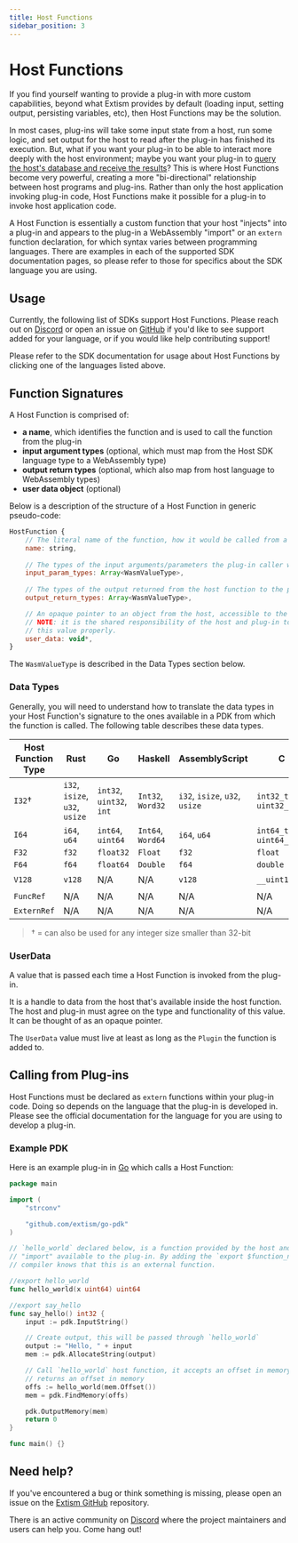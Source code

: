 ```yaml
---
title: Host Functions
sidebar_position: 3
---
```



# Host Functions

If you find yourself wanting to provide a plug-in with more custom capabilities, beyond what Extism 
provides by default (loading input, setting output, persisting variables, etc), then Host Functions 
may be the solution. 

In most cases, plug-ins will take some input state from a host, run some logic, and set output for 
the host to read after the plug-in has finished its execution. But, what if you want your plug-in to 
be able to interact more deeply with the host environment; maybe you want your plug-in to [query the 
host's database and receive the results](https://github.com/extism/extism-sqlite-host-function)? 
This is where Host Functions become very powerful, creating a more "bi-directional" relationship 
between host programs and plug-ins. Rather than only the host application invoking plug-in code, 
Host Functions make it possible for a plug-in to invoke host application code.

A Host Function is essentially a custom function that your host "injects" into a plug-in and appears
to the plug-in a WebAssembly "import" or an `extern` function declaration, for which syntax varies
between programming languages. There are examples in each of the supported SDK documentation pages, 
so please refer to those for specifics about the SDK language you are using.

## Usage

Currently, the following list of SDKs support Host Functions. Please reach out on [Discord](https://discord.gg/cx3usBCWnc) 
or open an issue on [GitHub](https://github.com/extism/extism/issues) if you'd like to see support
added for your language, or if you would like help contributing support!

<div className="sdk-quickstart">
    <SDKLogoLinks only={["C", "C++", "Go", "Browser", "Node", "Python", "Rust", "OCaml", "PHP", "Java", "Ruby", ".NET", "Zig", "Haskell"]}/>
</div>

Please refer to the SDK documentation for usage about Host Functions by clicking one of the languages
listed above.

## Function Signatures

A Host Function is comprised of:
- **a name**, which identifies the function and is used to call the function from the plug-in
- **input argument types** (optional, which must map from the Host SDK language type to a WebAssembly type)
- **output return types** (optional, which also map from host language to WebAssembly types)
- **user data object** (optional)

Below is a description of the structure of a Host Function in generic pseudo-code:

```js
HostFunction {
	// The literal name of the function, how it would be called from a plug-in.
	name: string, 
	
	// The types of the input arguments/parameters the plug-in caller will provide.
	input_param_types: Array<WasmValueType>, 
	
	// The types of the output returned from the host function to the plug-in.
	output_return_types: Array<WasmValueType>, 	

	// An opaque pointer to an object from the host, accessible to the plug-in.
	// NOTE: it is the shared responsibility of the host and plug-in to cast/dereference 
	// this value properly.
	user_data: void*, 
}
```

The `WasmValueType` is described in the Data Types section below. 

### Data Types

Generally, you will need to understand how to translate the data types in your Host Function's
signature to the ones available in a PDK from which the function is called. The following table 
describes these data types. 

| Host Function Type | Rust | Go | Haskell | AssemblyScript | C | Zig | JavaScript |
| ------------------ | ---- | -- | ------- | -------------- | - | --- | ---------- |
| `I32`&dagger; | `i32`, `isize`, `u32`, `usize` | `int32`, `uint32`, `int` | `Int32`, `Word32` | `i32`, `isize`, `u32`, `usize` | `int32_t`, `uint32_t` | `i32`, `isize`, `u32`, `usize` | `I32` |
| `I64` | `i64`, `u64` | `int64`, `uint64` | `Int64`, `Word64` | `i64`, `u64` | `int64_t`, `uint64_t` | `i64`, `u64` | `I64` |
| `F32` | `f32` | `float32` | `Float` | `f32` | `float` | `f32` | `F32` |
| `F64` | `f64` | `float64` | `Double` | `f64` | `double` | `f64` | `F64` |
| `V128` | `v128` | N/A | N/A | `v128` | `__uint128_t` | ⌛| ⌛| ⌛|
| `FuncRef` | N/A | N/A | N/A | N/A | N/A | N/A | N/A |
| `ExternRef` | N/A | N/A | N/A | N/A | N/A | N/A | N/A |

> &dagger; = can also be used for any integer size smaller than 32-bit

### UserData 

A value that is passed each time a Host Function is invoked from the plug-in.

It is a handle to data from the host that's available inside the host function. The host and plug-in 
must agree on the type and functionality of this value. It can be thought of as an opaque pointer.

The `UserData` value must live at least as long as the `Plugin` the function is added to.

## Calling from Plug-ins

Host Functions must be declared as `extern` functions within your plug-in code. Doing so depends on
the language that the plug-in is developed in. Please see the official documentation for the language
for you are using to develop a plug-in.

### Example PDK

Here is an example plug-in in [Go](https://github.com/extism/go-pdk) which calls a Host Function:

```go title=plugin.go
package main

import (
	"strconv"

	"github.com/extism/go-pdk"
)

// `hello_world` declared below, is a function provided by the host and is linked as a WebAssembly
// "import" available to the plug-in. By adding the `export $function_name` annotation, the TinyGo
// compiler knows that this is an external function.

//export hello_world
func hello_world(x uint64) uint64

//export say_hello
func say_hello() int32 {
	input := pdk.InputString()

	// Create output, this will be passed through `hello_world`
	output := "Hello, " + input
	mem := pdk.AllocateString(output)

	// Call `hello_world` host function, it accepts an offset in memory and
	// returns an offset in memory
	offs := hello_world(mem.Offset())
	mem = pdk.FindMemory(offs)

	pdk.OutputMemory(mem)
	return 0
}

func main() {}
```


## Need help?

If you've encountered a bug or think something is missing, please open an issue on the [Extism GitHub](https://github.com/extism/extism) repository.

There is an active community on [Discord](https://discord.gg/cx3usBCWnc) where the project maintainers and users can help you. Come hang out!

